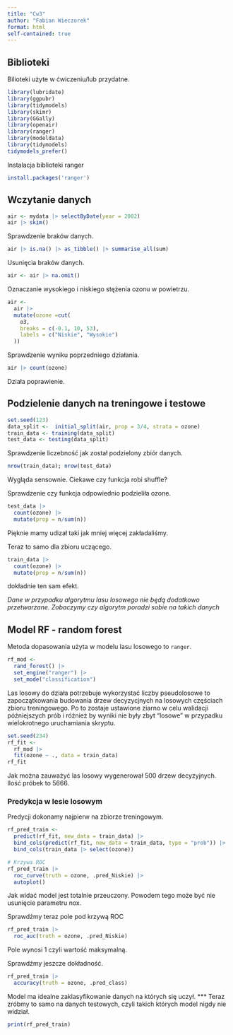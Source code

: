 ```yaml
---
title: "Cw3"
author: "Fabian Wieczorek"
format: html
self-contained: true
---
```


## Biblioteki

Bilioteki użyte w ćwiczeniu/lub przydatne.

```r
library(lubridate)
library(ggpubr)
library(tidymodels) 
library(skimr) 
library(GGally) 
library(openair) 
library(ranger)
library(modeldata)
library(tidymodels)
tidymodels_prefer()
```
Instalacja biblioteki ranger
```r
install.packages('ranger')
```
## Wczytanie danych

```r
air <- mydata |> selectByDate(year = 2002)
air |> skim()
```

Sprawdzenie braków danych.

```r
air |> is.na() |> as_tibble() |> summarise_all(sum)
```
Usunięcia braków danych.

```r
air <- air |> na.omit()
```

Oznaczanie wysokiego i niskiego stężenia ozonu w powietrzu.

```r
air <- 
  air |> 
  mutate(ozone =cut(
    o3,
    breaks = c(-0.1, 10, 53),
    labels = c("Niskie", "Wysokie")
  ))
```

Sprawdzenie wyniku poprzedniego działania.

```r
air |> count(ozone)
```

Działa poprawienie.

## Podzielenie danych na treningowe i testowe

```r
set.seed(123)
data_split <-  initial_split(air, prop = 3/4, strata = ozone)
train_data <- training(data_split)
test_data <- testing(data_split)
```

Sprawdzenie liczebność jak został podzielony zbiór danych.

```r
nrow(train_data); nrow(test_data)
```

Wygląda sensownie. Ciekawe czy funkcja robi shuffle?

Sprawdzenie czy funkcja odpowiednio podzieliła ozone.

```r
test_data |> 
  count(ozone) |> 
  mutate(prop = n/sum(n))
```

Pięknie mamy udizał taki jak mniej więcej zakładaliśmy.

Teraz to samo dla zbioru uczącego.

```r
train_data |> 
  count(ozone) |> 
  mutate(prop = n/sum(n))
```
dokładnie ten sam efekt.

*Dane w przypadku algorytmu lasu losowego nie będą dodatkowo przetwarzane. Zobaczymy czy algorytm poradzi sobie na takich danych*

## Model RF - random forest

Metoda dopasowania użyta w modelu lasu losowego to `ranger`.

```r
rf_mod <- 
  rand_forest() |> 
  set_engine("ranger") |> 
  set_mode("classification")
```

Las losowy do działa potrzebuje wykorzystać liczby pseudolosowe to zapoczątkowania budowania drzew decyzycjnych na losowych częściach zbioru treningowego. Po to zostaje ustawione ziarno w celu walidacji późniejszych prób i różnież by wyniki nie były zbyt "losowe" w przypadku wielokrotnego uruchamiania skryptu.

```r
set.seed(234)
rf_fit <- 
  rf_mod |> 
  fit(ozone ~ ., data = train_data)
rf_fit
```

Jak można zauważyć las losowy wygenerował 500 drzew decyzyjnych. Ilość próbek to 5666.

### Predykcja w lesie losowym

Predycji dokonamy najpierw na zbiorze treningowym.

```r
rf_pred_train <- 
  predict(rf_fit, new_data = train_data) |> 
  bind_cols(predict(rf_fit, new_data = train_data, type = "prob")) |> 
  bind_cols(train_data |> select(ozone))

# Krzywa ROC
rf_pred_train |> 
  roc_curve(truth = ozone, .pred_Niskie) |> 
  autoplot()
```

Jak widać model jest totalnie przeuczony. Powodem tego może być nie usunięcie parametru nox.

Sprawdźmy teraz pole pod krzywą ROC

```r
rf_pred_train |> 
  roc_auc(truth = ozone, .pred_Niskie)
```
Pole wynosi 1 czyli wartość maksymalną.

Sprawdźmy jeszcze dokładność.

```r
rf_pred_train |> 
  accuracy(truth = ozone, .pred_class)
```

Model ma idealne zaklasyfikowanie danych na których się uczył.
***
Teraz zróbmy to samo na danych testowych, czyli takich których model nigdy nie widział.

```r
print(rf_pred_train)
```






